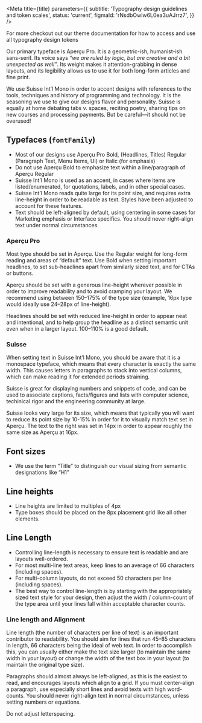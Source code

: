 

<Meta
  title={title}
  parameters={{
    subtitle: 'Typography design guidelines and token scales',
    status: 'current',
    figmaId: 'rNsdbOwlw6L0ea3uAJrrz7',
  }}
/>

For more checkout out our theme documentation for how to access and use all <LinkTo id="foundations-theme--font-family">typography design tokens</LinkTo>

Our primary typeface is Aperçu Pro. It is a geometric-ish, humanist-ish sans-serif. Its voice says _“we are ruled by logic, but are creative and a bit unexpected as well”_. Its weight makes it attention-grabbing in dense layouts, and its legibility allows us to use it for both long-form articles and fine print.

We use Suisse Int’l Mono in order to accent designs with references to the tools, techniques and history of programming and technology. It is the seasoning we use to give our designs flavor and personality. Suisse is equally at home debating tabs v. spaces, reciting poetry, sharing tips on new courses and processing payments. But be careful—it should not be overused!

## Typefaces (`fontFamily`)

- Most of our designs use Aperçu Pro Bold, (Headlines, Titles) Regular (Paragraph Text, Menu Items, UI) or Italic (for emphasis)
- Do not use Aperçu Bold to emphasize text within a line/paragraph of Aperçu Regular
- Suisse Int’l Mono is used as an accent, in cases where items are listed/enumerated, for quotations, labels, and in other special cases.
- Suisse Int’l Mono reads quite large for its point size, and requires extra line-height in order to be readable as text. Styles have been adjusted to account for these features.
- Text should be left-aligned by default, using centering in some cases for Marketing emphasis or Interface specifics. You should never right-align text under normal circumstances

<Story id="foundations-theme--font-family" />

### Aperçu Pro

Most type should be set in Aperçu. Use the Regular weight for long-form reading and areas of “default” text. Use Bold when setting important headlines, to set sub-headlines apart from similarly sized text, and for CTAs or buttons.

Aperçu should be set with a generous line-height wherever possible in order to improve readability and to avoid cramping your layout. We recommend using between 150–175% of the type size (example, 16px type would ideally use 24–28px of line-height).

Headlines should be set with reduced line-height in order to appear neat and intentional, and to help group the headline as a distinct semantic unit even when in a larger layout. 100–110% is a good default.

### Suisse

When setting text in Suisse Int’l Mono, you should be aware that it is a monospace typeface, which means that every character is exactly the same width. This causes letters in paragraphs to stack into vertical columns, which can make reading it for extended periods straining.

Suisse is great for displaying numbers and snippets of code, and can be used to associate captions, facts/figures and lists with computer science, techinical rigor and the engineering community at large.

Suisse looks very large for its size, which means that typically you will want to reduce its point size by 10-15% in order for it to visually match text set in Aperçu. The text to the right was set in 14px in order to appear roughly the same size as Aperçu at 16px.

## Font sizes

- We use the term “Title” to distinguish our visual sizing from semantic designations like “H1”

<Story id="foundations-theme--font-size" />

## Line heights

- Line heights are limited to multiples of 4px
- Type boxes should be placed on the 8px placement grid like all other elements.

<Story id="foundations-theme--line-height" />

## Line Length

- Controlling line-length is necessary to ensure text is readable and are layouts well-ordered.
- For most multi-line text areas, keep lines to an average of 66 characters (including spaces).
- For multi-column layouts, do not exceed 50 characters per line (including spaces).
- The best way to control line-length is by starting with the appropriately sized text style for your design, then adjust the width / column-count of the type area until your lines fall within acceptable character counts.

### Line length and Alignment

Line length (the number of characters per line of text) is an important contributor to readability. You should aim for lines that run 45–85 characters in length, 66 characters being the ideal of web text. In order to accomplish this, you can usually either make the text size larger (to maintain the same width in your layout) or change the width of the text box in your layout (to maintain the original type size).

Paragraphs should almost always be left-aligned, as this is the easiest to read, and encourages layouts which align to a grid. If you must center-align a paragraph, use especially short lines and avoid texts with high word-counts. You should never right-align text in normal circumstances, unless setting numbers or equations.

Do not adjust letterspacing.
